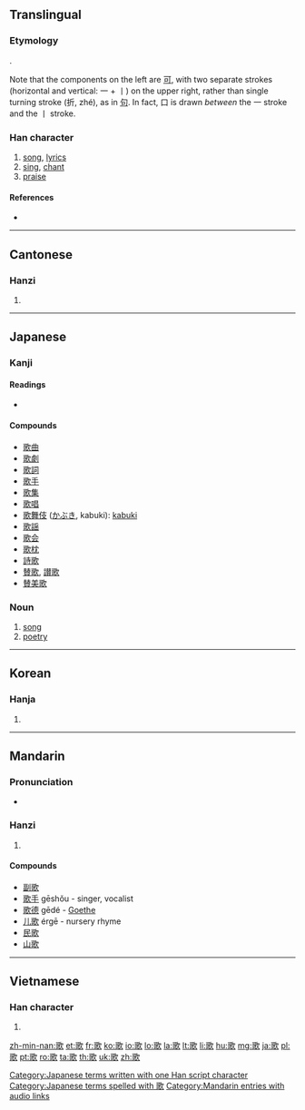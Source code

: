 {{also|欨}}
==Translingual==
{{stroke order|strokes=14}}

===Etymology===
{{Han compound|哥|欠|t2=blow|ls=psc|c1=s|c2=p}}.

Note that the components on the left are [[可]], with two separate strokes (horizontal and vertical: 一 + 丨) on the upper right, rather than single turning stroke (折, zhé), as in [[句]]. In fact, 口 is drawn ''between'' the 一 stroke and the 丨 stroke.

===Han character===
{{Han char|rn=76|rad=欠|as=10|sn=14|four=1768<sub>2</sub>|canj=一口弓人 (MRNO), X一口弓人 (XMRNO)|ids=⿰[[哥]][[欠]]}}

# [[song]], [[lyric]]s
# [[sing]], [[chant]]
# [[praise]]

====References====
* {{Han ref|kx=0571.070|dkj=16167|dj=0959.060|hdz=32147.120|uh=6B4C|ud=27468|bh=BA71|bd=47729}}

----

==Cantonese==

===Hanzi===
{{yue-hanzi|jyut=[[go1]]|y=go1}}

# {{defn|lang=yue|sort=欠10}}

----

==Japanese==

===Kanji===
{{ja-kanji|grade=2|rs=欠10}}

====Readings====
* {{ja-readings
|goon=[[か]] (ka)
|kanon=[[か]] (ka)
|kun=[[うたう]] (utau), [[うた]] (uta)}}

====Compounds====
* [[歌曲]]
* [[歌劇]]
* [[歌詞]]
* [[歌手]]
* [[歌集]]
* [[歌唱]]
* [[歌舞伎]] ([[かぶき]], kabuki): [[kabuki]]
* [[歌謡]]
* [[歌会]]
* [[歌枕]]
* [[詩歌]]
* [[賛歌]], [[讃歌]]
* [[賛美歌]]

===Noun===
{{ja-noun|k|hira=うた|rom=uta}}

# [[song]]
# [[poetry]]

[[Category:Japanese terms written with one Han script character]]
[[Category:Japanese terms spelled with 歌]]

----

==Korean==

===Hanja===
{{ko-hanja|hangeul=[[가]]|eumhun=|rv=ga|mr=ka|y=ka}}

# {{defn|lang=ko|sort=欠10}}

----

==Mandarin==

===Pronunciation===
* {{audio|zh-gēge.ogg|audio}}

===Hanzi===
{{cmn-hanzi|pin=[[gē]] ([[ge1]])|wg=ko<sup>1</sup>}}

# {{defn|lang=cmn|sort=欠10}}

====Compounds====
*[[副歌]]
*[[歌手]] gēshǒu - singer, vocalist
*[[歌德]] gēdé - [[Goethe]]
*[[儿歌]] érgē - nursery rhyme
*[[民歌]]
*[[山歌]]

[[Category:Mandarin entries with audio links]]

----

==Vietnamese==

===Han character===
{{vi-hantu|[[ca]], [[cà]]|rs=欠10}}

# {{defn|lang=vi|sort=欠10}}

[[zh-min-nan:歌]]
[[et:歌]]
[[fr:歌]]
[[ko:歌]]
[[io:歌]]
[[lo:歌]]
[[la:歌]]
[[lt:歌]]
[[li:歌]]
[[hu:歌]]
[[mg:歌]]
[[ja:歌]]
[[pl:歌]]
[[pt:歌]]
[[ro:歌]]
[[ta:歌]]
[[th:歌]]
[[uk:歌]]
[[zh:歌]]